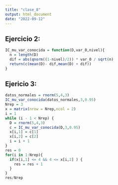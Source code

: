 ```yaml
---
title: "clase_8"
output: html_document
date: "2022-09-12"
---
```

## Ejercicio 2:
```r
IC_mu_var_conocida = function(D,var_0,nivel){
  n = length(D)
  dif = abs(qnorm((1-nivel)/2)) * var_0 / sqrt(n)
  return(c(mean(D)- dif,mean(D) + dif))
}
```

## Ejericio 3: 
```r
datos_normales = rnorm(5,4,3)
IC_mu_var_conocida(datos_normales,3,0.95)
Nrep = 3
x = matrix(nrow = Nrep,ncol = 2)
i = 1
while (i - 1 < Nrep) {
  D = rnorm(5,4,3)
  c = IC_mu_var_conocida(D,3,0.95)
  x[i,1] = c[1]
  x[i,2] = c[2]
  i = i + 1
}
res = 0
for(i in 1:Nrep){
  if(x[i,1] <= 4 && 4 <= x[i,2] ) {
    res = res + 1
  }
}
res/Nrep
```

